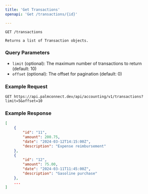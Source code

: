 ```yaml
---
title: 'Get Transactions'
openapi: 'Get /transactions/{id}'

---
```

`GET /transactions`

    Returns a list of Transaction objects.

### Query Parameters

- `limit` (optional): The maximum number of transactions to return (default: 10)
- `offset` (optional): The offset for pagination (default: 0)

### Example Request

```plaintext
GET https://api.palmconnect.dev/api/accounting/v1/transactions?limit=5&offset=10
```
### Example Response

```json
[
    {
        "id": "11",
        "amount": 200.75,
        "date": "2024-03-12T14:15:00Z",
        "description": "Expense reimbursement"
    },
    {
        "id": "12",
        "amount": 75.00,
        "date": "2024-03-11T11:45:00Z",
        "description": "Gasoline purchase"
    },
    ...
]


